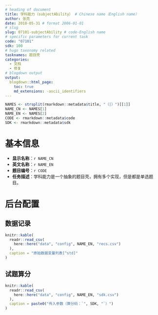```yaml
---
# heading of document
title: 学科能力（subjectAbility） # Chinese name（English name）
author: 张亮
date: 2018-05-31 # format 2006-01-01
# slug
slug: 07101-subjectAbility # code-English name
# specific parameters for current task
code: "07101"
sdk: 100
# hugo taxonomy related
tasknames: 题目壳
categories:
  - 文档
  - 修复
# blogdown output
output:
  blogdown::html_page:
    toc: true
    md_extensions: -ascii_identifiers
---
```


```r
NAMES <- strsplit(rmarkdown::metadata$title, "（|）")[[1]]
NAME_CN <- NAMES[1]
NAME_EN <- NAMES[2]
CODE <- rmarkdown::metadata$code
SDK <- rmarkdown::metadata$sdk
```

# 基本信息

* **显示名称**：`r NAME_CN`
* **英文名称**：`r NAME_EN`
* **题目编号**：`r CODE`
* **任务描述**：学科能力是一个抽象的题目壳，拥有多个实现，但是都是单选题目。
<!-- * **测查能力**： -->
<!-- * **相关任务**： -->

<!-- # 前端交互 -->

<!-- ## 基本逻辑 -->

<!-- ## 详细说明 -->

# 后台配置

<!-- ## 游戏参数 -->

<!-- ```{r configs, echo=FALSE, message=FALSE} -->
<!-- # knitr::kable( -->
<!-- #   readr::read_csv( -->
<!-- #     here::here("data", "config", NAME_EN, "configs.csv") -->
<!-- #   ), -->
<!-- #   caption = "配置参数总表" -->
<!-- # ) -->
<!-- ``` -->

## 数据记录

```r
knitr::kable(
  readr::read_csv(
    here::here("data", "config", NAME_EN, "recs.csv")
  ),
  caption = "原始数据变量列表[^std]"
)
```

[^std]: 请参考[标准](`r blogdown::shortcode("relref", "standard.html")`)。

## 试题算分

```r
knitr::kable(
  readr::read_csv(
    here::here("data", "config", NAME_EN, "sdk.csv")
  ),
  caption = paste0("传入参数（算分码：`", SDK, "`）")
)
```
